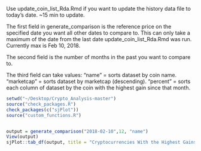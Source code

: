 
Use update_coin_list_Rda.Rmd if you want to update the history data file to today's date. ~15 min to update.



The first field in generate_comparison is the reference price on the specified date you want all other dates to compare to. 
    This can only take a maximum of the date from the last date update_coin_list_Rda.Rmd was run. Currently max is Feb 10, 2018.

The second field is the number of months in the past you want to compare to.

The third field can take values:
    "name" = sorts dataset by coin name.
    "marketcap" = sorts dataset by marketcap (descending).
    "percent" = sorts each column of dataset by the coin with the highest gain since that month.
```r
setwd("~/Desktop/Crypto_Analysis-master")
source("check_packages.R")
check_packages(c("sjPlot"))
source("custom_functions.R")


output = generate_comparison("2018-02-10",12, "name")
View(output)
sjPlot::tab_df(output, title = "Cryptocurrencies With the Highest Gains for Each Month Compared to Februrary 10, 2018", alternate.rows=TRUE ) 
```

